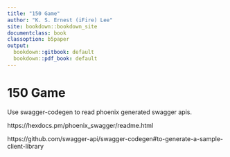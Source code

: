 ```yaml
---
title: "150 Game"
author: "K. S. Ernest (iFire) Lee"
site: bookdown::bookdown_site
documentclass: book
classoption: b5paper
output:
  bookdown::gitbook: default
  bookdown::pdf_book: default
---
```


# 150 Game

Use swagger-codegen to read phoenix generated swagger apis.

https://hexdocs.pm/phoenix_swagger/readme.html

https://github.com/swagger-api/swagger-codegen#to-generate-a-sample-client-library

